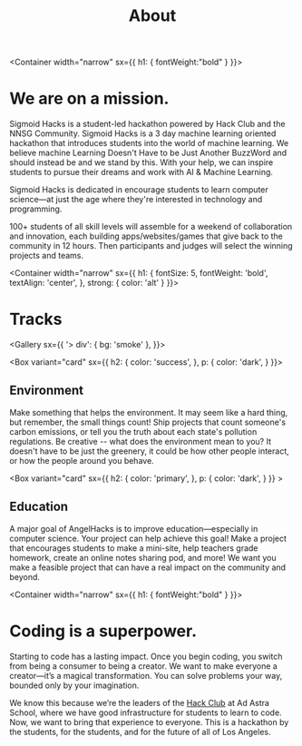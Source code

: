 
<Header sx={{ bg: 'primary' }} width="narrow">


# About

</Header>


<Container width="narrow"
    sx={{
        h1: {
            fontWeight:"bold"
        }
    }}>


# We are on a mission.

Sigmoid Hacks is a student-led hackathon powered by Hack Club and the NNSG Community. Sigmoid Hacks is a 3 day machine learning oriented hackathon that introduces students into the world of machine learning. We believe machine Learning Doesn't Have to be Just Another BuzzWord and should instead be and we stand by this. With your help, we can inspire students to pursue their dreams and work with AI & Machine Learning.

Sigmoid Hacks is dedicated in encourage students to learn computer science—at just the age where they're interested in technology and programming.

100+ students of all skill levels will assemble for a weekend of collaboration and innovation, each building apps/websites/games that give back to the community in 12 hours. Then participants and judges will select the winning projects and teams.

</Container>


<Container width="narrow"
  sx={{
    h1: {
      fontSize: 5,
      fontWeight: 'bold',
      textAlign: 'center',
    },
    strong: {
      color: 'alt'
    }
  }}>


# Tracks

</Container>


<Gallery sx={{
    '> div': {
        bg: 'smoke'
    },
}}>


<Box variant="card"
sx={{
    h2: {
        color: 'success',
    },
    p: {
            color: 'dark',
        }
    }}>


## Environment

Make something that helps the environment. It may seem like a hard thing, but remember, the small things count! Ship projects that count someone's carbon emissions, or tell you the truth about each state's pollution regulations. Be creative -- what does the environment mean to you? It doesn't have to be just the greenery, it could be how other people interact, or how the people around you behave.

</Box>


<Box variant="card"
sx={{
        h2: {
            color: 'primary',
        },
        p: {
            color: 'dark',
        }
    }} >


## Education

A major goal of AngelHacks is to improve education—especially in computer science. Your project can help achieve this goal! Make a project that encourages students to make a mini-site, help teachers grade homework, create an online notes sharing pod, and more! We want you make a feasible project that can have a real impact on the community and beyond.

</Box>


</Gallery>


<Container width="narrow"
    sx={{
        h1: {
            fontWeight:"bold"
        }
    }}>


# Coding is a superpower.

Starting to code has a lasting impact. Once you begin coding, you switch from being a consumer to being a creator. We want to make everyone a creator—it’s a magical transformation. You can solve problems your way, bounded only by your imagination.

We know this because we’re the leaders of the [Hack Club](https://hackclub.com/) at Ad Astra School, where we have good infrastructure for students to learn to code. Now, we want to bring that experience to everyone. This is a hackathon by the students, for the students, and for the future of all of Los Angeles.

</Container>

